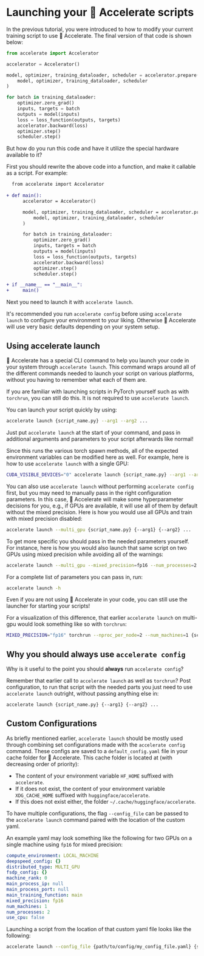 <!--Copyright 2022 The HuggingFace Team. All rights reserved.

Licensed under the Apache License, Version 2.0 (the "License"); you may not use this file except in compliance with
the License. You may obtain a copy of the License at

http://www.apache.org/licenses/LICENSE-2.0

Unless required by applicable law or agreed to in writing, software distributed under the License is distributed on
an "AS IS" BASIS, WITHOUT WARRANTIES OR CONDITIONS OF ANY KIND, either express or implied. See the License for the
specific language governing permissions and limitations under the License.
-->

# Launching your 🤗 Accelerate scripts

In the previous tutorial, you were introduced to how to modify your current training script to use 🤗 Accelerate.
The final version of that code is shown below:

```python
from accelerate import Accelerator

accelerator = Accelerator()

model, optimizer, training_dataloader, scheduler = accelerator.prepare(
    model, optimizer, training_dataloader, scheduler
)

for batch in training_dataloader:
    optimizer.zero_grad()
    inputs, targets = batch
    outputs = model(inputs)
    loss = loss_function(outputs, targets)
    accelerator.backward(loss)
    optimizer.step()
    scheduler.step()
```

But how do you run this code and have it utilize the special hardware available to it?

First you should rewrite the above code into a function, and make it callable as a script. For example:

```diff
  from accelerate import Accelerator
  
+ def main():
      accelerator = Accelerator()

      model, optimizer, training_dataloader, scheduler = accelerator.prepare(
          model, optimizer, training_dataloader, scheduler
      )

      for batch in training_dataloader:
          optimizer.zero_grad()
          inputs, targets = batch
          outputs = model(inputs)
          loss = loss_function(outputs, targets)
          accelerator.backward(loss)
          optimizer.step()
          scheduler.step()

+ if __name__ == "__main__":
+     main()
```

Next you need to launch it with `accelerate launch`. 

<Tip warning={true}>

  It's recommended you run `accelerate config` before using `accelerate launch` to configure your environment to your liking. 
  Otherwise 🤗 Accelerate will use very basic defaults depending on your system setup.

</Tip>


## Using accelerate launch

🤗 Accelerate has a special CLI command to help you launch your code in your system through `accelerate launch`.
This command wraps around all of the different commands needed to launch your script on various platforms, without you having to remember what each of them are.

<Tip>

  If you are familiar with launching scripts in PyTorch yourself such as with `torchrun`, you can still do this. It is not required to use `accelerate launch`.

</Tip>

You can launch your script quickly by using:

```bash
accelerate launch {script_name.py} --arg1 --arg2 ...
```

Just put `accelerate launch` at the start of your command, and pass in additional arguments and parameters to your script afterwards like normal!

Since this runs the various torch spawn methods, all of the expected environment variables can be modified here as well.
For example, here is how to use `accelerate launch` with a single GPU:

```bash
CUDA_VISIBLE_DEVICES="0" accelerate launch {script_name.py} --arg1 --arg2 ...
```

You can also use `accelerate launch` without performing `accelerate config` first, but you may need to manually pass in the right configuration parameters.
In this case, 🤗 Accelerate will make some hyperparameter decisions for you, e.g., if GPUs are available, it will use all of them by default without the mixed precision.
Here is how you would use all GPUs and train with mixed precision disabled:

```bash
accelerate launch --multi_gpu {script_name.py} {--arg1} {--arg2} ...
```

To get more specific you should pass in the needed parameters yourself. For instance, here is how you 
would also launch that same script on two GPUs using mixed precision while avoiding all of the warnings: 

```bash
accelerate launch --multi_gpu --mixed_precision=fp16 --num_processes=2 {script_name.py} {--arg1} {--arg2} ...
```

For a complete list of parameters you can pass in, run:

```bash
accelerate launch -h
```

<Tip>

  Even if you are not using 🤗 Accelerate in your code, you can still use the launcher for starting your scripts!

</Tip>

For a visualization of this difference, that earlier `accelerate launch` on multi-gpu would look something like so with `torchrun`:

```bash
MIXED_PRECISION="fp16" torchrun --nproc_per_node=2 --num_machines=1 {script_name.py} {--arg1} {--arg2} ...
```

## Why you should always use `accelerate config`

Why is it useful to the point you should **always** run `accelerate config`? 

Remember that earlier call to `accelerate launch` as well as `torchrun`?
Post configuration, to run that script with the needed parts you just need to use `accelerate launch` outright, without passing anything else in:

```bash
accelerate launch {script_name.py} {--arg1} {--arg2} ...
```


## Custom Configurations

As briefly mentioned earlier, `accelerate launch` should be mostly used through combining set configurations 
made with the `accelerate config` command. These configs are saved to a `default_config.yaml` file in your cache folder for 🤗 Accelerate. 
This cache folder is located at (with decreasing order of priority):

- The content of your environment variable `HF_HOME` suffixed with `accelerate`.
- If it does not exist, the content of your environment variable `XDG_CACHE_HOME` suffixed with
  `huggingface/accelerate`.
- If this does not exist either, the folder `~/.cache/huggingface/accelerate`.

To have multiple configurations, the flag `--config_file` can be passed to the `accelerate launch` command paired 
with the location of the custom yaml. 

An example yaml may look something like the following for two GPUs on a single machine using `fp16` for mixed precision:
```yaml
compute_environment: LOCAL_MACHINE
deepspeed_config: {}
distributed_type: MULTI_GPU
fsdp_config: {}
machine_rank: 0
main_process_ip: null
main_process_port: null
main_training_function: main
mixed_precision: fp16
num_machines: 1
num_processes: 2
use_cpu: false
```

Launching a script from the location of that custom yaml file looks like the following:
```bash
accelerate launch --config_file {path/to/config/my_config_file.yaml} {script_name.py} {--arg1} {--arg2} ...
```